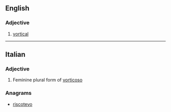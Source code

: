 ==English==

===Adjective===
{{en-adj}}

# [[vortical]]

----

==Italian==

===Adjective===
{{head|it|adjective form}}

# Feminine plural form of [[vorticoso]]

===Anagrams===
* [[riscotevo#Italian|riscotevo]]